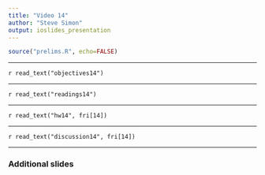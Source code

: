 ```yaml
---
title: "Video 14"
author: "Steve Simon"
output: ioslides_presentation
---
```


```r
source("prelims.R", echo=FALSE)
```

***
`r read_text("objectives14")`

***
`r read_text("readings14")`

***
`r read_text("hw14", fri[14])`

***
`r read_text("discussion14", fri[14])`

***

### Additional slides
